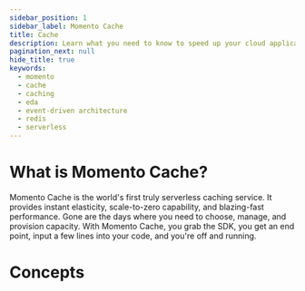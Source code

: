 ```yaml
---
sidebar_position: 1
sidebar_label: Momento Cache
title: Cache
description: Learn what you need to know to speed up your cloud application with the world's first serverless cache.
pagination_next: null
hide_title: true
keywords:
  - momento
  - cache
  - caching
  - eda
  - event-driven architecture
  - redis
  - serverless
---
```


# What is Momento Cache?

Momento Cache is the world's first truly serverless caching service. It provides instant elasticity, scale-to-zero capability, and blazing-fast performance. Gone are the days where you need to choose, manage, and provision capacity. With Momento Cache, you grab the SDK, you get an end point, input a few lines into your code, and you're off and running.


<CardGrid>
  <LinkCard alignText='center' link="/cache/getting-started" title="Getting Started" description="Quickly get up and running with an SDK example." />
  <LinkCard alignText='center' link="/sdks" title="SDKs" description="Explore our open source SDKs." />
  <LinkCard alignText='center' link="/cache/develop" title="Develop" description="Develop with Momento!" />
  <LinkCard alignText='center' link="/cache/develop/language-support" title="API Matrix" description="Check out our language support matrix!" />
</CardGrid>

# Concepts

<CardGrid>
  <LinkCard alignText='center' link="/cache/introduction/what-is-serverless-caching" title="Serverless Caching" description="How Momento shines in the serverless ecosystem. Whether it's caching or messaging, we've got your back when it comes to infrastructure management." />
  <LinkCard alignText='center' link="/cache/introduction/common-caching-strategies" title="Caching strategies" description="Leverage Momento to cache where and how you'd like!" />
  <LinkCard alignText='center' link="/cache/develop/basics/client-configuration-objects" title="Configurations" description="Wherever you go, we have hand-crafted configurations tailored for your environment!" />
  <LinkCard alignText='center' link="/cache/manage/pricing" title="We scale to zero!" description="No minimum payment, no underutilized resources. Pay for what you use." />
</CardGrid>

